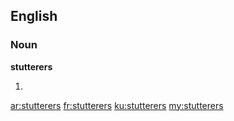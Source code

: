 ==English==

===Noun===
'''stutterers'''

# {{plural of|[[stutterer]]}}

[[ar:stutterers]]
[[fr:stutterers]]
[[ku:stutterers]]
[[my:stutterers]]